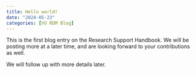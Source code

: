 ```yaml
---
title: Hello world!
date: "2024-05-23"
categories: [VU RDM Blog]
---
```


This is the first blog entry on the Research Support Handbook. We will be posting more at a later time, and are looking forward to your contributions as well.

We will follow up with more details later.
